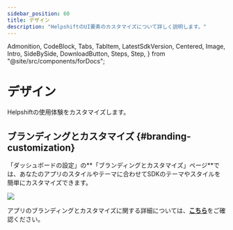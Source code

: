 ```yaml
---
sidebar_position: 60
title: デザイン
description: "HelpshiftのUI要素のカスタマイズについて詳しく説明します。"
---
```


  Admonition,
  CodeBlock,
  Tabs,
  TabItem,
  LatestSdkVersion,
  Centered,
  Image,
  Intro,
  SideBySide,
  DownloadButton,
  Steps,
  Step,
} from "@site/src/components/forDocs";

# デザイン

<Intro>

Helpshiftの使用体験をカスタマイズします。

</Intro>

## ブランディングとカスタマイズ {#branding-customization}

「ダッシュボードの設定」の**「ブランディングとカスタマイズ」ページ**では、あなたのアプリのスタイルやテーマに合わせてSDKのテーマやスタイルを簡単にカスタマイズできます。

<Image src="/static/books/helpshiftx/branding_customization.png" width="full" />

アプリのブランディングとカスタマイズに関する詳細については、[**こちら**](https://support.helpshift.com/kb/article/configure-look-and-feel-settings/)をご確認ください。
